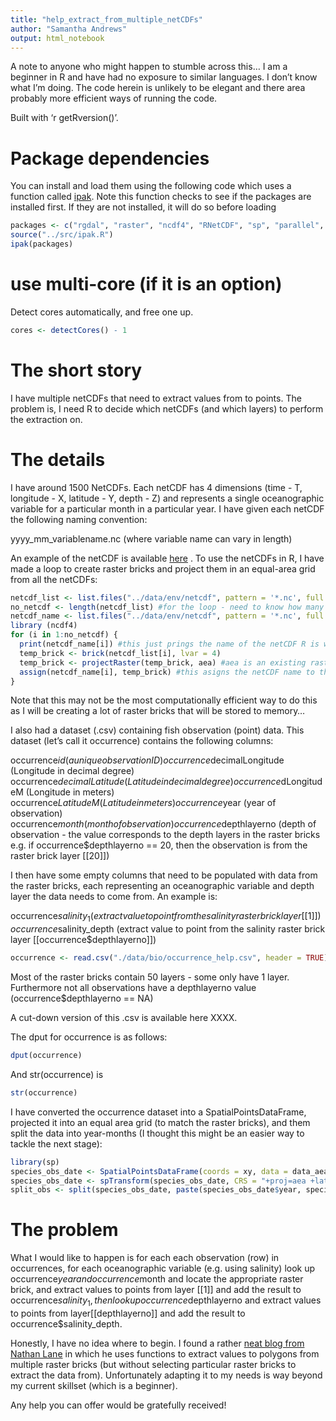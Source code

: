 ```yaml
---
title: "help_extract_from_multiple_netCDFs"
author: "Samantha Andrews"
output: html_notebook
---
```


A note to anyone who might happen to stumble across this... I am a beginner in R and have had no exposure to similar languages. I don't know what I'm doing. The code herein is unlikely to be elegant and there area probably more efficient ways of running the code.

Built with 'r getRversion()'.

# Package dependencies
You can install and load them using the following code which uses a function called [ipak](https://gist.github.com/stevenworthington/3178163). 
Note this function checks to see if the packages are installed first. If they are not installed, it will do so before loading
```r
packages <- c("rgdal", "raster", "ncdf4", "RNetCDF", "sp", "parallel", "magrittr", "data.table") 
source("../src/ipak.R")
ipak(packages)
```

# use multi-core (if it is an option)
Detect cores automatically, and free one up.
```r
cores <- detectCores() - 1
```

# The short story

I have multiple netCDFs that need to extract values from to points. The problem is, I need R to decide which netCDFs (and which layers) to perform the extraction on.

# The details

I have around 1500 NetCDFs. Each netCDF has 4 dimensions (time - T, longitude - X, latitude - Y, depth - Z) and represents a single oceanographic variable for a particular month in a particular year. I have given each netCDF the following naming convention:

yyyy_mm_variablename.nc (where variable name can vary in length)

An example of the netCDF is available [here](https://drive.google.com/file/d/1y2XU5RzUBRLgTXkql667a5o_PVk5LMTP/view?usp=sharing) . To use the netCDFs in R, I have made a loop to create raster bricks and project them in an equal-area grid from all the netCDFs:

```r
netcdf_list <- list.files("../data/env/netcdf", pattern = '*.nc', full.names = TRUE) #true means the full path is included
no_netcdf <- length(netcdf_list) #for the loop - need to know how many files to cycle through
netcdf_name <- list.files("../data/env/netcdf", pattern = '*.nc', full.names = FALSE) #false means the path is not included
library (ncdf4)
for (i in 1:no_netcdf) {
  print(netcdf_name[i]) #this just prings the name of the netCDF R is working on
  temp_brick <- brick(netcdf_list[i], lvar = 4)
  temp_brick <- projectRaster(temp_brick, aea) #aea is an existing raster in the projection I want that I created (environmental_data_preperation)
  assign(netcdf_name[i], temp_brick) #this asigns the netCDF name to the raster brick
}
```

Note that this may not be the most computationally efficient way to do this as I will be creating a lot of raster bricks that will be stored to memory… 

I also had a dataset (.csv) containing fish observation (point) data. This dataset (let's call it occurrence) contains the following columns:

occurrence$id (a unique observation ID)
occurrence$decimalLongitude (Longitude in decimal degree)
occurrence$decimalLatitude (Latitude in decimal degree)
occurrence$dLongitudeM (Longitude in meters)
occurrence$LatitudeM (Latitude in meters)
occurrence$year (year of observation)
occurrence$month (month of observation)
occurrence$depthlayerno (depth of observation - the value corresponds to the depth layers in the raster bricks e.g. if occurrence$depthlayerno == 20, then the observation is from the raster brick layer [[20]])

I then have some empty columns that need to be populated with data from the raster bricks, each representing an oceanographic variable and depth layer the data needs to come from. An example is:

occurrence$salinity_1 (extract value to point from the salinity raster brick layer [[1]])
occurrence$salinity_depth (extract value to point from the salinity raster brick layer [[occurrence$depthlayerno]])

```r
occurrence <- read.csv("./data/bio/occurrence_help.csv", header = TRUE)
```


Most of the raster bricks contain 50 layers - some only have 1 layer. Furthermore not all observations have a depthlayerno value (occurrence$depthlayerno == NA)

A cut-down version of this .csv is available here XXXX. 

The dput for occurrence is as follows:

```r
dput(occurrence)
```

And str(occurrence) is

```r
str(occurrence)
```

I have converted the occurrence dataset into a SpatialPointsDataFrame, projected it into an equal area grid (to match the raster bricks), and them split the data into year-months (I thought this might be an easier way to tackle the next stage):

```r
library(sp)
species_obs_date <- SpatialPointsDataFrame(coords = xy, data = data_aea, proj4string = CRS("+proj=longlat +datum=WGS84 +ellps=WGS84 +towgs84=0,0,0")) #convert into a spatialpoints dataframe to do the extraction
species_obs_date <- spTransform(species_obs_date, CRS = "+proj=aea +lat_1=50 +lat_2=70 +lat_0=40 +lon_0=-60 +x_0=0 +y_0=0 +ellps=GRS80 +datum=NAD83 +units=m +no_defs") #need to reproject.... note -60 used to be -91. Changed to 'straighten up'
split_obs <- split(species_obs_date, paste(species_obs_date$year, species_obs_date$month))
```

# The problem

What I would like to happen is for each  each observation (row) in occurrences, for each oceanographic variable (e.g. using salinity) look up occurrence$year and occurrence$month and locate the appropriate raster brick, and extract values to points from layer [[1]] and add the result to occurrence$salinity_1, then look up occurrence$depthlayerno and extract values to points from layer[[depthlayerno]] and add the result to occurrence$salinity_depth.

Honestly, I have no idea where to begin. I found a rather [neat blog from Nathan Lane](http://nathanlane.info/tutorial/2016/01/02/gisfunctional.html) in which he uses functions to extract values to polygons from multiple raster bricks (but without selecting particular raster bricks to extract the data from). Unfortunately adapting it to my needs is way beyond my current skillset (which is a beginner).

Any help you can offer would be gratefully received!
